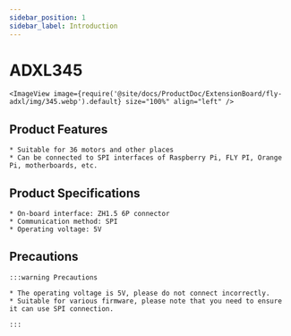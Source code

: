 ```yaml
---
sidebar_position: 1
sidebar_label: Introduction
---
```




# ADXL345

    <ImageView image={require('@site/docs/ProductDoc/ExtensionBoard/fly-adxl/img/345.webp').default} size="100%" align="left" />



## Product Features

    * Suitable for 36 motors and other places
    * Can be connected to SPI interfaces of Raspberry Pi, FLY PI, Orange Pi, motherboards, etc.

## Product Specifications

    * On-board interface: ZH1.5 6P connector
    * Communication method: SPI
    * Operating voltage: 5V

## Precautions

    :::warning Precautions

    * The operating voltage is 5V, please do not connect incorrectly.
    * Suitable for various firmware, please note that you need to ensure it can use SPI connection.

    :::